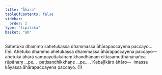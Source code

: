 ```yaml
---
title: "Āhāra"
tableOfContents: false
sidebar:
  order: 2
type: "tipitaka"
basket: "ab"
---
```



<DynamicBreadcrumb />

<Division number="113">

<Paragraph number="310">
Sahetuko dhammo sahetukassa dhammassa āhārapaccayena paccayo…  tīṇi.
</Paragraph>

<Paragraph number="311">
Ahetuko dhammo ahetukassa dhammassa āhārapaccayena paccayo—  ahetukā āhārā sampayuttakānaṃ khandhānaṃ cittasamuṭṭhānānañca rūpānaṃ …pe…  paṭisandhikkhaṇe …pe… . <Emphasis>Kabaḷīkāro āhāro</Emphasis>—  imassa kāyassa āhārapaccayena paccayo. (1)
</Paragraph>
</Division>